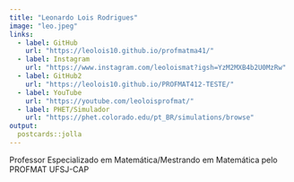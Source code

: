 ```yaml
---
title: "Leonardo Lois Rodrigues"
image: "leo.jpeg"
links:
  - label: GitHub
    url: "https://leolois10.github.io/profmatma41/"
  - label: Instagram
    url: "https://www.instagram.com/leoloismat?igsh=YzM2MXB4b2U0MzRw"
  - label: GitHub2
    url: "https://leolois10.github.io/PROFMAT412-TESTE/"
  - label: YouTube
    url: "https://youtube.com/leoloisprofmat/"
  - label: PHET/Simulador
    url: "https://phet.colorado.edu/pt_BR/simulations/browse"
output:
  postcards::jolla
---
```

 
Professor Especializado em Matemática/Mestrando em Matemática pelo PROFMAT UFSJ-CAP
